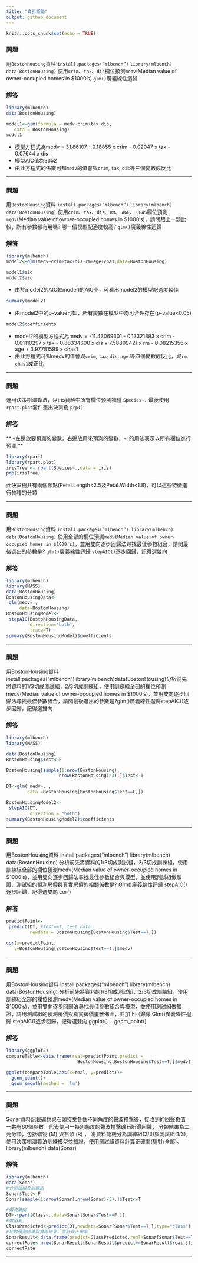 ```yaml
---
title: "資料探勘"
output: github_document
---
```


```r
knitr::opts_chunk$set(echo = TRUE)
```

### 問題

用`BostonHousing`資料
`install.packages(“mlbench”)`
`library(mlbench)`
`data(BostonHousing)`
使用`crim`、`tax`、`dis`欄位預測`medv`(Median value of owner-occupied homes in $1000's)
`glm()`廣義線性迴歸

### 解答

```r
library(mlbench)
data(BostonHousing)

model1<-glm(formula = medv~crim+tax+dis,
   data = BostonHousing)
model1
```

- 模型方程式為medv = 31.86107 - 0.18855 x crim - 0.02047 x tax - 0.07644 x dis
- 模型AIC值為3352
- 由此方程式的係數可知`medv`的值會與`crim`, `tax`, `dis`等三個變數成反比

<hr>

### 問題

用`BostonHousing`資料
`install.packages(“mlbench”)`
`library(mlbench)`
`data(BostonHousing)`
使用`crim`、`tax`、`dis`、`RM`、 `AGE`、 `CHAS`欄位預測`medv`(Median value of owner-occupied homes in $1000‘s)，請問跟上一題比較，所有參數都有用嗎? 哪一個模型配適度較高?
`glm()`廣義線性迴歸

### 解答

```r
library(mlbench)
model2<-glm(medv~crim+tax+dis+rm+age+chas,data=BostonHousing)

model1$aic
model2$aic
```

- 由於model2的AIC較model1的AIC小，可看出model2的模型配適度較佳

```r
summary(model2)
```

- 由model2中的p-value可知，所有變數在模型中均可合理存在(p-value<0.05)

```r
model2$coefficients
```

- model2的模型方程式為medv = -11.43069301 - 0.13321893 x crim - 0.01110297 x tax - 0.88334600 x dis + 7.58809421 x rm - 0.08215356 x age + 3.97781599 x chas1
- 由此方程式可知medv的值會與`crim`, `tax`, `dis`, `age` 等四個變數成反比，與`rm`, `chas1`成正比

<hr>

### 問題

運用決策樹演算法，以iris資料中所有欄位預測物種
`Species~.`
最後使用`rpart.plot`套件畫出決策樹
`prp()`

### 解答

** `~`左邊放要預測的變數，右邊放用來預測的變數，`~.`的用法表示以所有欄位進行預測 **

```r
library(rpart)
library(rpart.plot)
irisTree <- rpart(Species~.,data = iris)
prp(irisTree)
```

此決策樹共有兩個節點(Petal.Length<2.5及Petal.Width<1.8)，可以這些特徵進行物種的分類

<hr>

### 問題

用`BostonHousing`資料
`install.packages(“mlbench”)
library(mlbench)
data(BostonHousing)`
使用全部的欄位預測`medv(Median value of owner-occupied homes in $1000‘s)`，並用雙向逐步回歸法尋找最佳參數組合，請問最後選出的參數是?
`glm()`廣義線性迴歸
`stepAIC()`逐步回歸，記得選雙向

### 解答

```r
library(mlbench)
library(MASS)
data(BostonHousing)
BostonHousingData<-
 glm(medv~.,
     data=BostonHousing)
BostonHousingModel<-
 stepAIC(BostonHousingData,
         direction="both",
         trace=T)
summary(BostonHousingModel)$coefficients
```

<hr>

### 問題

用BostonHousing資料install.packages(“mlbench”)library(mlbench)data(BostonHousing)分析前先將資料的1/3切成測試組，2/3切成訓練組，使用訓練組全部的欄位預測medv(Median value of owner-occupied homes in $1000‘s)，並用雙向逐步回歸法尋找最佳參數組合，請問最後選出的參數是?glm()廣義線性迴歸stepAIC()逐步回歸，記得選雙向

### 解答

```r
library(mlbench)
library(MASS)

data(BostonHousing)
BostonHousing$Test<-F 

BostonHousing[sample(1:nrow(BostonHousing),
                    nrow(BostonHousing)/3),]$Test<-T

DT<-glm( medv~. ,
        data =BostonHousing[BostonHousing$Test==F,])

BostonHousingModel2<-
 stepAIC(DT,
         direction = "both")
summary(BostonHousingModel2)$coefficients
```

<hr>

### 問題

用BostonHousing資料
install.packages(“mlbench”)
library(mlbench)
data(BostonHousing)
分析前先將資料的1/3切成測試組，2/3切成訓練組，使用訓練組全部的欄位預測medv(Median value of owner-occupied homes in $1000‘s)，並用雙向逐步回歸法尋找最佳參數組合與模型，並使用測試組做驗證，測試組的預測房價與真實房價的相關係數是?
Glm()廣義線性迴歸
stepAIC()逐步回歸，記得選雙向
cor()

### 解答

```r

predictPoint<-
 predict(DT, #Test==T, test data
         newdata = BostonHousing[BostonHousing$Test==T,])

cor(x=predictPoint,
   y=BostonHousing[BostonHousing$Test==T,]$medv)

```

<hr>

### 問題

用BostonHousing資料
install.packages(“mlbench”)
library(mlbench)
data(BostonHousing)
分析前先將資料的1/3切成測試組，2/3切成訓練組，使用訓練組全部的欄位預測medv(Median value of owner-occupied homes in $1000‘s)，並用雙向逐步回歸法尋找最佳參數組合與模型，並使用測試組做驗證，請用測試組的預測房價與真實房價畫散佈圖，並加上回歸線
Glm()廣義線性迴歸
stepAIC()逐步回歸，記得選雙向
ggplot() + geom_point()

### 解答

```r
library(ggplot2)
compareTable<-data.frame(real=predictPoint,predict =  
                           BostonHousing[BostonHousing$Test==T,]$medv)

ggplot(compareTable,aes(x=real, y=predict))+
  geom_point()+
  geom_smooth(method = 'lm')
```

<hr>

### 問題

Sonar資料記載礦物與石頭接受各個不同角度的聲波撞擊後，接收到的回聲數值
一共有60個參數，代表使用一特別角度的聲波撞擊礦石所得回聲，
分類結果為二元分類，包括礦物 (M) 與石頭 (R) ，
將資料隨機分為訓練組(2/3)與測試組(1/3)，
使用決策樹演算法訓練模型並驗證，使用測試組資料計算正確率(猜對/全部)。
library(mlbench)
data(Sonar)

### 解答
```r
library(mlbench)
data(Sonar)
#分測試組及訓練組
Sonar$Test<-F
Sonar[sample(1:nrow(Sonar),nrow(Sonar)/3),]$Test<-T

#做決策樹
DT<-rpart(Class~.,data=Sonar[Sonar$Test==F,])
#做預測
ClassPredicted<-predict(DT,newdata=Sonar[Sonar$Test==T,],type="class")
#比對預測結果與實際結果，並計算正確率
SonarResult<-data.frame(predict=ClassPredicted,real=Sonar[Sonar$Test==T,]$Class)
correctRate<-nrow(SonarResult[SonarResult$predict==SonarResult$real,])/nrow(SonarResult)
correctRate
```
<hr>